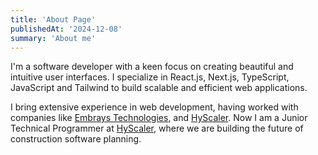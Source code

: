 ```yaml
---
title: 'About Page'
publishedAt: '2024-12-08'
summary: 'About me'
---
```


I'm a software developer with a keen focus on creating beautiful and intuitive user interfaces.
I specialize in React.js, Next.js, TypeScript, JavaScript and Tailwind to build scalable and efficient web applications.

I bring extensive experience in web development, having worked with companies like [Embrays Technologies](https://embraystechnologies.com/), and [HyScaler](https://hyscaler.com/).
Now I am a Junior Technical Programmer at [HyScaler](https://hyscaler.com/), where we are building the future of construction software planning.

<br />
